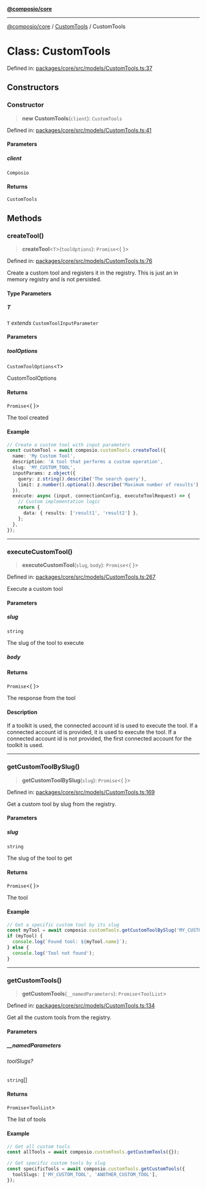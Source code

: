 [**@composio/core**](../../README.mdx)

---

[@composio/core](../../README.mdx) / [CustomTools](../README.mdx) / CustomTools

# Class: CustomTools

Defined in: [packages/core/src/models/CustomTools.ts:37](https://github.com/ComposioHQ/sdk-v3-ts/blob/d452a596cdc5436dd82cd6e55ff43fd070539a9c/packages/core/src/models/CustomTools.ts#L37)

## Constructors

### Constructor

> **new CustomTools**(`client`): `CustomTools`

Defined in: [packages/core/src/models/CustomTools.ts:41](https://github.com/ComposioHQ/sdk-v3-ts/blob/d452a596cdc5436dd82cd6e55ff43fd070539a9c/packages/core/src/models/CustomTools.ts#L41)

#### Parameters

##### client

`Composio`

#### Returns

`CustomTools`

## Methods

### createTool()

> **createTool**\<`T`\>(`toolOptions`): `Promise`\<\{ \}\>

Defined in: [packages/core/src/models/CustomTools.ts:76](https://github.com/ComposioHQ/sdk-v3-ts/blob/d452a596cdc5436dd82cd6e55ff43fd070539a9c/packages/core/src/models/CustomTools.ts#L76)

Create a custom tool and registers it in the registry.
This is just an in memory registry and is not persisted.

#### Type Parameters

##### T

`T` _extends_ `CustomToolInputParameter`

#### Parameters

##### toolOptions

`CustomToolOptions`\<`T`\>

CustomToolOptions

#### Returns

`Promise`\<\{ \}\>

The tool created

#### Example

```typescript
// Create a custom tool with input parameters
const customTool = await composio.customTools.createTool({
  name: 'My Custom Tool',
  description: 'A tool that performs a custom operation',
  slug: 'MY_CUSTOM_TOOL',
  inputParams: z.object({
    query: z.string().describe('The search query'),
    limit: z.number().optional().describe('Maximum number of results'),
  }),
  execute: async (input, connectionConfig, executeToolRequest) => {
    // Custom implementation logic
    return {
      data: { results: ['result1', 'result2'] },
    };
  },
});
```

---

### executeCustomTool()

> **executeCustomTool**(`slug`, `body`): `Promise`\<\{ \}\>

Defined in: [packages/core/src/models/CustomTools.ts:267](https://github.com/ComposioHQ/sdk-v3-ts/blob/d452a596cdc5436dd82cd6e55ff43fd070539a9c/packages/core/src/models/CustomTools.ts#L267)

Execute a custom tool

#### Parameters

##### slug

`string`

The slug of the tool to execute

##### body

#### Returns

`Promise`\<\{ \}\>

The response from the tool

#### Description

If a toolkit is used, the connected account id is used to execute the tool.
If a connected account id is provided, it is used to execute the tool.
If a connected account id is not provided, the first connected account for the toolkit is used.

---

### getCustomToolBySlug()

> **getCustomToolBySlug**(`slug`): `Promise`\<\{ \}\>

Defined in: [packages/core/src/models/CustomTools.ts:169](https://github.com/ComposioHQ/sdk-v3-ts/blob/d452a596cdc5436dd82cd6e55ff43fd070539a9c/packages/core/src/models/CustomTools.ts#L169)

Get a custom tool by slug from the registry.

#### Parameters

##### slug

`string`

The slug of the tool to get

#### Returns

`Promise`\<\{ \}\>

The tool

#### Example

```typescript
// Get a specific custom tool by its slug
const myTool = await composio.customTools.getCustomToolBySlug('MY_CUSTOM_TOOL');
if (myTool) {
  console.log(`Found tool: ${myTool.name}`);
} else {
  console.log('Tool not found');
}
```

---

### getCustomTools()

> **getCustomTools**(`__namedParameters`): `Promise`\<`ToolList`\>

Defined in: [packages/core/src/models/CustomTools.ts:134](https://github.com/ComposioHQ/sdk-v3-ts/blob/d452a596cdc5436dd82cd6e55ff43fd070539a9c/packages/core/src/models/CustomTools.ts#L134)

Get all the custom tools from the registry.

#### Parameters

##### \_\_namedParameters

###### toolSlugs?

`string`[]

#### Returns

`Promise`\<`ToolList`\>

The list of tools

#### Example

```typescript
// Get all custom tools
const allTools = await composio.customTools.getCustomTools({});

// Get specific custom tools by slug
const specificTools = await composio.customTools.getCustomTools({
  toolSlugs: ['MY_CUSTOM_TOOL', 'ANOTHER_CUSTOM_TOOL'],
});
```
